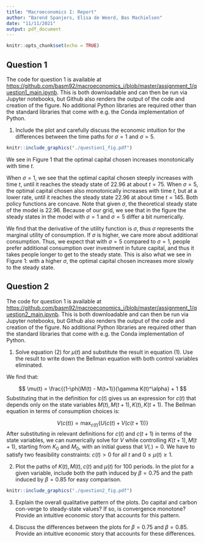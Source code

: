 ```yaml
---
title: "Macroeconomics I: Report"
author: "Barend Spanjers, Elisa de Weerd, Bas Machielsen"
date: "11/11/2021"
output: pdf_document
---
```


```r
knitr::opts_chunk$set(echo = TRUE)
```

## Question 1

The code for question 1 is available at [https://github.com/basm92/macroeconomics_i/blob/master/assignment_1/question1_main.ipynb](https://github.com/basm92/macroeconomics_i/blob/master/assignment_1/question1_main.ipynb). This is both downloadable and can then be run via Jupyter notebooks, but Github also renders the output of the code and creation of the figure. No additional Python libraries are required other than the standard libraries that come with e.g. the Conda implementation of Python.

1. Include the plot and carefully discuss the economic intuition for the differences between the time paths for $\sigma = 1$ and $\sigma = 5$.

```r
knitr::include_graphics("./question1_fig.pdf")
```

We see in Figure 1 that the optimal capital chosen increases monotonically with time $t$.

When $\sigma = 1$, we see that the optimal capital chosen steeply increases with time $t$, until it reaches the steady state of $22.96$ at about $t = 75$. When $\sigma = 5$, the optimal capital chosen also monotonically increases with time $t$, but at a lower rate, until it reaches the steady state $22.96$ at about time $t = 145$. Both policy functions are concave. Note that given $\sigma$, the theoretical steady state of the model is $22.96$. Because of our grid, we see that in the figure the steady states in the model with $\sigma = 1$ and $\sigma = 5$ differ a bit numerically.

We find that the derivative of the utility function is $\sigma$, thus $\sigma$ represents the marginal utility of consumption. If $\sigma$ is higher, we care more about additional consumption. Thus, we expect that with $\sigma = 5$ compared to $\sigma = 1$, people prefer additional consumption over investment in future capital, and thus it takes people longer to get to the steady state. This is also what we see in Figure 1: with a higher $\sigma$, the optimal capital chosen increases more slowly to the steady state.

## Question 2

The code for question 1 is available at [https://github.com/basm92/macroeconomics_i/blob/master/assignment_1/question2_main.ipynb](https://github.com/basm92/macroeconomics_i/blob/master/assignment_1/question2_main.ipynb). This is both downloadable and can then be run via Jupyter notebooks, but Github also renders the output of the code and creation of the figure. No additional Python libraries are required other than the standard libraries that come with e.g. the Conda implementation of Python.

1. Solve equation (2) for $\mu(t)$ and substitute the result in equation (1). Use the result to write down the Bellman equation with both control variables eliminated.

We find that:

$$
\mu(t) = \frac{(1-\phi)M(t) - M(t+1)}{\gamma K(t)^\alpha} + 1
$$
Substituting that in the definition for $c(t)$ gives us an expression for $c(t)$ that depends only on the state variables $M(t), M(t+1), K(t), K(t+1)$. The Bellman equation in terms of consumption choices is:

$$
V(c(t)) = \max_{c(t)} \{U(c(t) + V(c(t+1))\}
$$
After substituting in relevant definitions for $c(t)$ and $c(t+1)$ in terms of the state variables, we can numerically solve for $V$ while controlling $K(t+1), M(t+1)$, starting from $K_0$ and $M_0$, with an initial guess that $V(.) = 0$. We have to satisfy two feasibility constraints: $c(t) > 0$ for all $t$ and $0 \leq \mu(t) \geq 1$. 

2. Plot the paths of $K(t), M(t), c(t)$ and $\mu(t)$ for 100 periods. In the plot for a given variable, include both the path induced by $\beta = 0.75$ and the path induced by $\beta = 0.85$ for easy comparison.


```r
knitr::include_graphics("./question2_fig.pdf")
```

3. Explain the overall qualitative pattern of the plots. Do capital and carbon con-verge to steady-state values? If so, is convergence monotone? Provide an intuitive economic story that accounts for this pattern.

4. Discuss the differences between the plots for $\beta = 0.75$ and $\beta= 0.85$. Provide an intuitive economic story that accounts for these differences.

